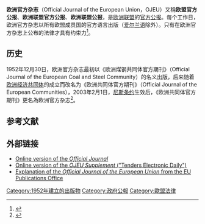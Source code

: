 {{Infobox newspaper
| name = 欧洲官方杂志
| logo = 
| image = File:DenEuropæiskeUnionsTidendeSerieCEksempel.png
| caption = 
| type = 每日[[官方公报|官方公报]]
| format =
| owners = 
| founder = 
| publisher = 歐洲聯盟
| editor = 
| chiefeditor = 
| assoceditor = 
| maneditor = 
| newseditor = 
| managingeditordesign = 
| campuseditor = 
| campuschief = 
| opeditor = 
| sportseditor = 
| photoeditor = 
| staff = 
| foundation = {{Start date|1952|12|30|df=yes}}
| political = 
| language = [[歐洲聯盟語言|歐洲聯盟語言]]
| ceased publication = 
| relaunched =
| headquarters = 歐洲聯盟
| circulation = 
| sister newspapers = 
| ISSN = 
| oclc = 
| website = 
| free = 
| dirinteractive =
}}
{{歐洲聯盟政治}}

'''欧洲官方杂志'''（Official Journal of the European Union，OJEU）又稱'''欧盟官方公报'''、'''欧洲联盟官方公报'''、'''欧洲联盟公报'''，是[[欧洲联盟|欧洲联盟]]的[[官方公报|官方公报]]。每个工作日，欧洲官方杂志以所有欧盟成员国的官方语言出版（[[爱尔兰语|爱尔兰语]]除外）。只有在欧洲官方杂志上公布的法律才具有约束力<ref>{{Cite web|title=Official Journal of the European Union|url=https://uk.practicallaw.thomsonreuters.com/7-385-1433|accessdate=7 June 2020|work=Practical Law Glossary|publisher=Thomson Reuters|archive-date=2020-10-25|archive-url=https://web.archive.org/web/20201025143618/https://uk.practicallaw.thomsonreuters.com/Cosi/SignOn?redirectTo=%2F7-385-1433%3FtransitionType%3DDefault&contextData=%28sc.Default%29&firstPage=true|dead-url=no}}</ref>。

== 历史 ==
1952年12月30日，欧洲官方杂志最初以《欧洲煤钢共同体官方期刊》（Official Journal of the European Coal and Steel Community）的名义出版，后来随着[[欧洲经济共同体|欧洲经济共同体]]的成立而改名为《欧洲共同体官方期刊》（Official Journal of the European Communities），2003年2月1日，[[尼斯条约|尼斯条约]]生效后，《欧洲共同体官方期刊》更名為欧洲官方杂志<ref>{{Cite web|title=Official Journal – History|url=https://publications.europa.eu/code/en/en-10100.htm|accessdate=7 June 2020|date=2020|work=Interinstitutional Style Guide|publisher=Publications Office of the European Union|archive-date=2021-06-20|archive-url=https://web.archive.org/web/20210620213814/http://publications.europa.eu/code/en/en-10100.htm|dead-url=no}}</ref>。

==参考文献==
{{reflist}}

== 外部链接 ==

* [http://eur-lex.europa.eu/oj/direct-access.html Online version of the ''Official Journal''] {{Wayback|url=http://eur-lex.europa.eu/oj/direct-access.html |date=20140324201645 }}
* [https://ted.europa.eu/TED/browse/browseByMap.do Online version of the ''OJEU Supplement'' ("Tenders Electronic Daily")] {{Wayback|url=https://ted.europa.eu/TED/browse/browseByMap.do |date=20210401151305 }}
* [https://web.archive.org/web/20071014021554/http://publications.europa.eu/official/index_en.htm Explanation of the ''Official Journal of the European Union'' from the EU Publications Office]

[[Category:1952年建立的出版物|Category:1952年建立的出版物]]
[[Category:政府公報|Category:政府公報]]
[[Category:歐盟法律|Category:歐盟法律]]